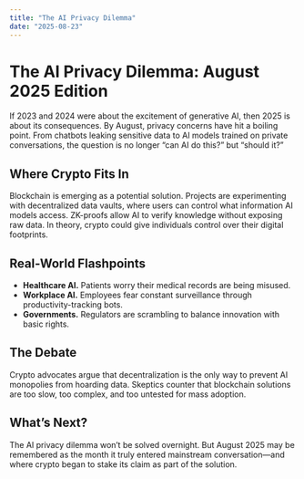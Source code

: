 ```yaml
---
title: "The AI Privacy Dilemma"
date: "2025-08-23"
---
```


# The AI Privacy Dilemma: August 2025 Edition

If 2023 and 2024 were about the excitement of generative AI, then 2025 is about its consequences. By August, privacy concerns have hit a boiling point. From chatbots leaking sensitive data to AI models trained on private conversations, the question is no longer “can AI do this?” but “should it?”

## Where Crypto Fits In

Blockchain is emerging as a potential solution. Projects are experimenting with decentralized data vaults, where users can control what information AI models access. ZK-proofs allow AI to verify knowledge without exposing raw data. In theory, crypto could give individuals control over their digital footprints.

## Real-World Flashpoints

- **Healthcare AI.** Patients worry their medical records are being misused.  
- **Workplace AI.** Employees fear constant surveillance through productivity-tracking bots.  
- **Governments.** Regulators are scrambling to balance innovation with basic rights.  

## The Debate

Crypto advocates argue that decentralization is the only way to prevent AI monopolies from hoarding data. Skeptics counter that blockchain solutions are too slow, too complex, and too untested for mass adoption.

## What’s Next?

The AI privacy dilemma won’t be solved overnight. But August 2025 may be remembered as the month it truly entered mainstream conversation—and where crypto began to stake its claim as part of the solution.